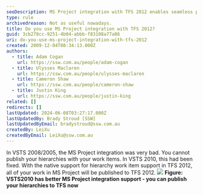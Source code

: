 ```yaml
---
seoDescription: MS Project integration with TFS 2012 enables seamless publishing of hierarchies and work items.
type: rule
archivedreason: Not as useful nowadays.
title: Do you use MS Project integration with TFS 2012?
guid: 3cb278cc-9251-4b04-abbb-f83108a77a86
uri: do-you-use-ms-project-integration-with-tfs-2012
created: 2009-12-04T08:34:13.000Z
authors:
  - title: Adam Cogan
    url: https://ssw.com.au/people/adam-cogan
  - title: Ulysses Maclaren
    url: https://ssw.com.au/people/ulysses-maclaren
  - title: Cameron Shaw
    url: https://ssw.com.au/people/cameron-shaw
  - title: Justin King
    url: https://ssw.com.au/people/justin-king
related: []
redirects: []
lastUpdated: 2024-06-08T03:27:17.000Z
lastUpdatedBy: Brady Stroud [SSW]
lastUpdatedByEmail: bradystroud@ssw.com.au
createdBy: LeiXu
createdByEmail: LeiXu@ssw.com.au
---
```


In VSTS 2008/2005, the MS Project integration was very bad. You cannot publish your hierarchies with your work items. In VSTS 2010, this had been fixed. With the native support for hierarchy work item support in TFS 2012, all of your work in MS Project will be published to TFS 2012.
![](/uploads/rules/do-you-use-ms-project-integration-with-tfs-2012/VSTS2010-MSProject.jpg)
**Figure: VSTS2010 has better MS Project integration support - you can publish your hierarchies to TFS now**
